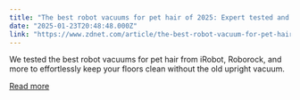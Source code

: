 ```yaml
---
title: "The best robot vacuums for pet hair of 2025: Expert tested and reviewed"
date: "2025-01-23T20:48:48.000Z"
link: "https://www.zdnet.com/article/the-best-robot-vacuum-for-pet-hair/"
---
```


We tested the best robot vacuums for pet hair from iRobot, Roborock, and more to effortlessly keep your floors clean without the old upright vacuum.

[Read more](https://www.zdnet.com/article/the-best-robot-vacuum-for-pet-hair/)
